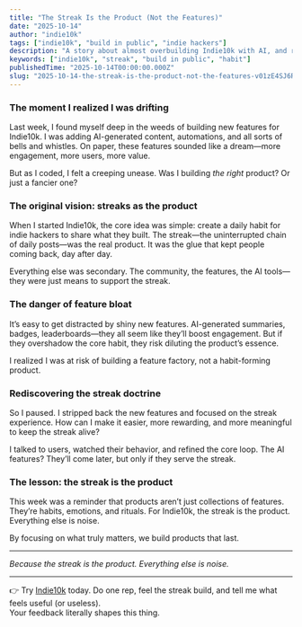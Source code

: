```yaml
---
title: "The Streak Is the Product (Not the Features)"
date: "2025-10-14"
author: "indie10k"
tags: ["indie10k", "build in public", "indie hackers"]
description: "A story about almost overbuilding Indie10k with AI, and rediscovering its core principle: the streak is the product."
keywords: ["indie10k", "streak", "build in public", "habit"]
publishedTime: "2025-10-14T00:00:00.000Z"
slug: "2025-10-14-the-streak-is-the-product-not-the-features-v01zE4SJ6RCEYdie8DBf"
---
```


### The moment I realized I was drifting

Last week, I found myself deep in the weeds of building new features for Indie10k. I was adding AI-generated content, automations, and all sorts of bells and whistles. On paper, these features sounded like a dream—more engagement, more users, more value.

But as I coded, I felt a creeping unease. Was I building *the right* product? Or just a fancier one?

### The original vision: streaks as the product

When I started Indie10k, the core idea was simple: create a daily habit for indie hackers to share what they built. The streak—the uninterrupted chain of daily posts—was the real product. It was the glue that kept people coming back, day after day.

Everything else was secondary. The community, the features, the AI tools—they were just means to support the streak.

### The danger of feature bloat

It’s easy to get distracted by shiny new features. AI-generated summaries, badges, leaderboards—they all seem like they’ll boost engagement. But if they overshadow the core habit, they risk diluting the product’s essence.

I realized I was at risk of building a feature factory, not a habit-forming product.

### Rediscovering the streak doctrine

So I paused. I stripped back the new features and focused on the streak experience. How can I make it easier, more rewarding, and more meaningful to keep the streak alive?

I talked to users, watched their behavior, and refined the core loop. The AI features? They’ll come later, but only if they serve the streak.

### The lesson: the streak is the product

This week was a reminder that products aren’t just collections of features. They’re habits, emotions, and rituals. For Indie10k, the streak is the product. Everything else is noise.

By focusing on what truly matters, we build products that last.

---

*Because the streak is the product. Everything else is noise.*

---

👉 Try [Indie10k](/) today. Do one rep, feel the streak build, and tell me what feels useful (or useless).  
Your feedback literally shapes this thing.
